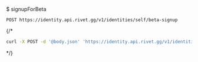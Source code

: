 $ signupForBeta
```
POST https://identity.api.rivet.gg/v1/identities/self/beta-signup
```


{/*<RequestExample>
```bash curl
curl -X POST -d '@body.json' 'https://identity.api.rivet.gg/v1/identities/self/beta-signup'
```
</RequestExample>*/}
